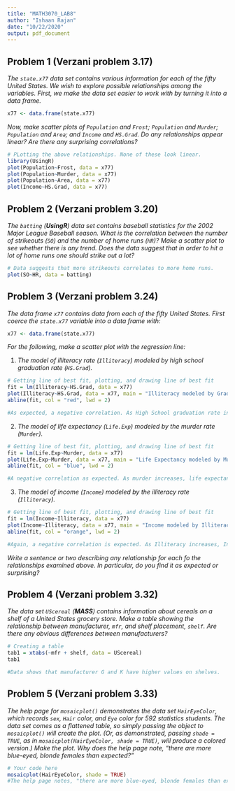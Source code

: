 ---
title: "MATH3070_LAB8"
author: "Ishaan Rajan"
date: "10/22/2020"
output: pdf_document
---

## Problem 1 (Verzani problem 3.17)
*The `state.x77` data set contains various information for each of the fifty United States. We wish to explore possible relationships among the variables. First, we make the data set easier to work with by turning it into a data frame.*

```{r, message=FALSE}
x77 <- data.frame(state.x77)
```

*Now, make scatter plots of `Population` and `Frost`; `Population` and `Murder`; `Population` and `Area`; and `Income` and `HS.Grad`. Do any relationships appear linear? Are there any surprising correlations?*

```{r, tidy=TRUE,message=FALSE}
# PLotting the above relationships. None of these look linear.
library(UsingR)
plot(Population~Frost, data = x77)
plot(Population~Murder, data = x77)
plot(Population~Area, data = x77)
plot(Income~HS.Grad, data = x77)
```

## Problem 2 (Verzani problem 3.20)
*The `batting` (**UsingR**) data set contains baseball statistics for the 2002 Major League Baseball season. What is the correlation between the number of strikeouts (`SO`) and the number of home runs (`HR`)? Make a scatter plot to see whether there is any trend. Does the data suggest that in order to hit a lot of home runs one should strike out a lot?*

```{r, tidy=TRUE,message=FALSE}
# Data suggests that more strikeouts correlates to more home runs. 
plot(SO~HR, data = batting)
```

## Problem 3 (Verzani problem 3.24)
*The data frame `x77` contains data from each of the fifty United States. First coerce the `state.x77` variable into a data frame with:*

```{r, eval=FALSE,message=FALSE}
x77 <- data.frame(state.x77)
```

*For the following, make a scatter plot with the regression line:*

1. *The model of illiteracy rate (`Illiteracy`) modeled by high school graduation rate (`HS.Grad`).*

```{r, tidy=TRUE,message=FALSE}
# Getting line of best fit, plotting, and drawing line of best fit
fit = lm(Illiteracy~HS.Grad, data = x77)
plot(Illiteracy~HS.Grad, data = x77, main = "Illiteracy modeled by Grad Rate")
abline(fit, col = "red", lwd = 2)

#As expected, a negative correlation. As High School graduation rate increases, Illiteracy decreases.
```

2. *The model of life expectancy (`Life.Exp`) modeled by the murder rate (`Murder`).*

```{r, tidy=TRUE,message=FALSE}
# Getting line of best fit, plotting, and drawing line of best fit
fit = lm(Life.Exp~Murder, data = x77)
plot(Life.Exp~Murder, data = x77, main = "Life Expectancy modeled by Murder")
abline(fit, col = "blue", lwd = 2)

#A negative correlation as expected. As murder increases, life expectancy decreases.
```

3. *The model of income (`Income`) modeled by the illiteracy rate (`Illiteracy`).*

```{r, tidy=TRUE,message=FALSE}
# Getting line of best fit, plotting, and drawing line of best fit
fit = lm(Income~Illiteracy, data = x77)
plot(Income~Illiteracy, data = x77, main = "Income modeled by Illiteracy")
abline(fit, col = "orange", lwd = 2)

#Again, a negative correlation is expected. As Illiteracy increases, Income decreases. 

```

*Write a sentence or two describing any relationship for each fo the relationships examined above. In particular, do you find it as expected or surprising?*

## Problem 4 (Verzani problem 3.32)
*The data set `UScereal` (**MASS**) contains information about cereals on a shelf of a United States grocery store. Make a table showing the relationship between manufacturer, `mfr`, and shelf placement, `shelf`. Are there any obvious differences between manufacturers?*

```{r, tidy=TRUE,message=FALSE}
# Creating a table
tab1 = xtabs(~mfr + shelf, data = UScereal)
tab1

#Data shows that manufacturer G and K have higher values on shelves. 
```

## Problem 5 (Verzani problem 3.33)
*The help page for `mosaicplot()` demonstrates the data set `HairEyeColor`, which records `sex`, `Hair` color, and `Eye` color for 592 statistics students. The data set comes as a flattened table, so simply passing the object to `mosaicplot()` will create the plot. (Or, as demonstrated, passing `shade = TRUE`, as in `mosaicplot(HairEyeColor, shade = TRUE)`, will produce a colored version.)*
*Make the plot. Why does the help page note, "there are more blue-eyed, blonde females than expected?"*

```{r, tidy=TRUE,message=FALSE}
# Your code here
mosaicplot(HairEyeColor, shade = TRUE)
#The help page notes, "there are more blue-eyed, blonde females than expected because the relationship should be independent(mosaic is an independence model), but it is looking like there is a dependent relationship. 
```